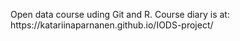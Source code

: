 Open data course uding Git and R.
Course diary is at:
https://katariinaparnanen.github.io/IODS-project/
